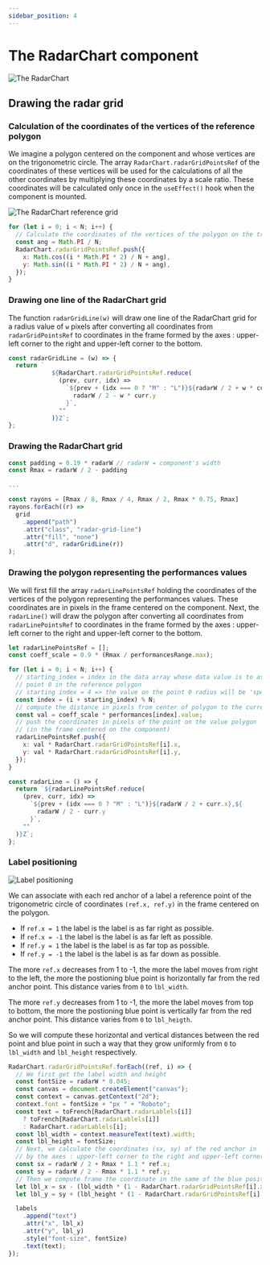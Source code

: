 ```yaml
---
sidebar_position: 4
---
```


# The RadarChart component

![The RadarChart](/img/RadarChart.png)

## Drawing the radar grid

### Calculation of the coordinates of the vertices of the reference polygon

We imagine a polygon centered on the component and whose vertices are on the trigonometric circle. The array `RadarChart.radarGridPointsRef` of the coordinates of
these vertices will be used for the calculations of all the other coordinates by multiplying these coordinates by a scale ratio. These coordinates will be
calculated only once in the `useEffect()` hook when the component is mounted.

![The RadarChart reference grid](/img/chart.png)

```javascript
for (let i = 0; i < N; i++) {
  // Calculate the coordinates of the vertices of the polygon on the trigonometric circle
  const ang = Math.PI / N;
  RadarChart.radarGridPointsRef.push({
    x: Math.cos((i * Math.PI * 2) / N + ang),
    y: Math.sin((i * Math.PI * 2) / N + ang),
  });
}
```

### Drawing one line of the RadarChart grid

The function `radarGridLine(w)` will draw one line of the RadarChart grid for a radius value of `w` pixels
after converting all coordinates from `radarGridPointsRef` to coordinates in the frame formed by the axes :
upper-left corner to the right and upper-left corner to the bottom.

```javascript
const radarGridLine = (w) => {
  return `
            ${RadarChart.radarGridPointsRef.reduce(
              (prev, curr, idx) =>
                `${prev + (idx === 0 ? "M" : "L")}${radarW / 2 + w * curr.x},${
                  radarW / 2 - w * curr.y
                }`,
              ""
            )}Z`;
};
```

### Drawing the RadarChart grid

```javascript
const padding = 0.19 * radarW // radarW = component's width
const Rmax = radarW / 2 - padding

...

const rayons = [Rmax / 8, Rmax / 4, Rmax / 2, Rmax * 0.75, Rmax]
rayons.forEach((r) =>
  grid
    .append("path")
    .attr("class", "radar-grid-line")
    .attr("fill", "none")
    .attr("d", radarGridLine(r))
);
```

### Drawing the polygon representing the performances values

We will first fill the array `radarLinePointsRef` holding the coordinates of the vertices of the
polygon representing the performances values. These coordinates are in pixels in the frame centered
on the component. Next, the `radarLine()` will draw the polygon after converting all coordinates from
`radarLinePointsRef` to coordinates in the frame formed by the axes : upper-left corner to the right
and upper-left corner to the bottom.

```javascript
let radarLinePointsRef = [];
const coeff_scale = 0.9 * (Rmax / performancesRange.max);

for (let i = 0; i < N; i++) {
  // starting_index = index in the data array whose data value is to assign to
  // point 0 in the reference polygon
  // starting index = 4 => the value on the point 0 radius will be 'speed'
  const index = (i + starting_index) % N;
  // compute the distance in pixels from center of polygon to the current point
  const val = coeff_scale * performances[index].value;
  // push the coordinates in pixels of the point on the value polygon
  // (in the frame centered on the component)
  radarLinePointsRef.push({
    x: val * RadarChart.radarGridPointsRef[i].x,
    y: val * RadarChart.radarGridPointsRef[i].y,
  });
}

const radarLine = () => {
  return `${radarLinePointsRef.reduce(
    (prev, curr, idx) =>
      `${prev + (idx === 0 ? "M" : "L")}${radarW / 2 + curr.x},${
        radarW / 2 - curr.y
      }`,
    ""
  )}Z`;
};
```

### Label positioning

![Label positioning](/img/labels.png)

We can associate with each red anchor of a label a reference point of the trigonometric circle of coordinates `(ref.x, ref.y)` in the frame centered on the polygon.

- If `ref.x = 1` the label is the label is as far right as possible.
- If `ref.x = -1` the label is the label is as far left as possible.
- If `ref.y = 1` the label is the label is as far top as possible.
- If `ref.y = -1` the label is the label is as far down as possible.

The more `ref.x` decreases from 1 to -1, the more the label moves from right to the left, the more the postioning blue point is horizontally far from the red anchor point. This
distance varies from `0` to `lbl_width`.

The more `ref.y` decreases from 1 to -1, the more the label moves from top to bottom, the more the postioning blue point is vertically far from the red anchor point. This
distance varies from `0` to `lbl_heigth`.

So we will compute these horizontal and vertical distances between the red point and blue point in such a way that they grow uniformly from `0` to `lbl_width` and `lbl_height` respectively.

```javascript
RadarChart.radarGridPointsRef.forEach((ref, i) => {
  // We first get the label width and height
  const fontSize = radarW * 0.045;
  const canvas = document.createElement("canvas");
  const context = canvas.getContext("2d");
  context.font = fontSize + "px " + "Roboto";
  const text = toFrench[RadarChart.radarLablels[i]]
    ? toFrench[RadarChart.radarLablels[i]]
    : RadarChart.radarLablels[i];
  const lbl_width = context.measureText(text).width;
  const lbl_height = fontSize;
  // Next, we calculate the coordinates (sx, sy) of the red anchor in  in the frame formed
  // by the axes : upper-left corner to the right and upper-left corner to the bottom
  const sx = radarW / 2 + Rmax * 1.1 * ref.x;
  const sy = radarW / 2 - Rmax * 1.1 * ref.y;
  // Then we compute frame the coordinate in the same of the blue positioning point of the label
  let lbl_x = sx - (lbl_width * (1 - RadarChart.radarGridPointsRef[i].x)) / 2;
  let lbl_y = sy + (lbl_height * (1 - RadarChart.radarGridPointsRef[i].y)) / 2;

  labels
    .append("text")
    .attr("x", lbl_x)
    .attr("y", lbl_y)
    .style("font-size", fontSize)
    .text(text);
});
```
